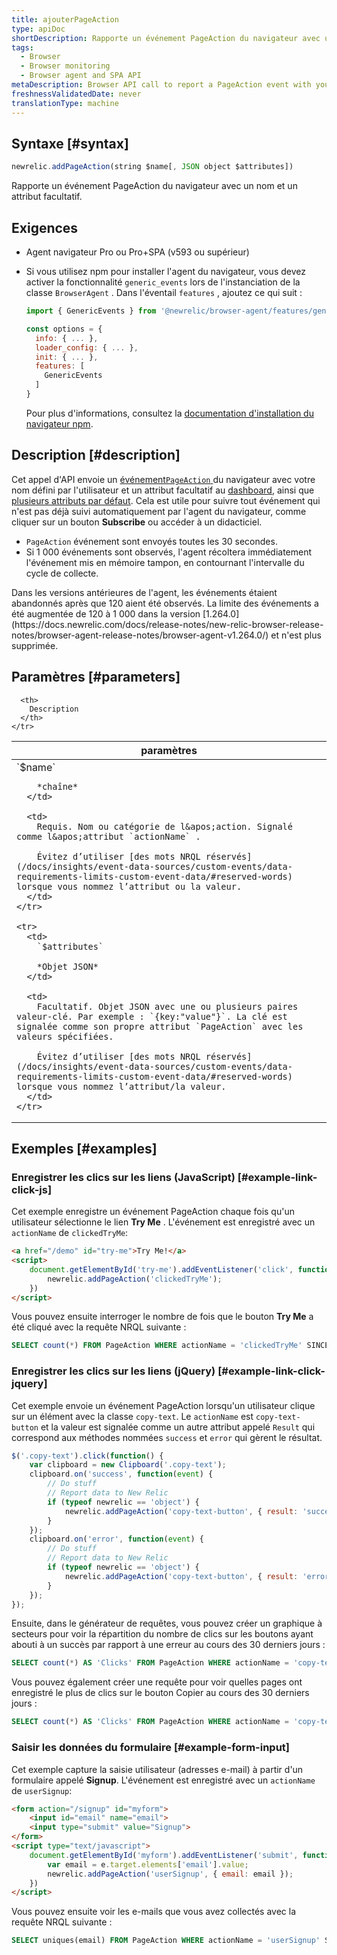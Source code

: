 ```yaml
---
title: ajouterPageAction
type: apiDoc
shortDescription: Rapporte un événement PageAction du navigateur avec un nom et un attribut facultatif.
tags:
  - Browser
  - Browser monitoring
  - Browser agent and SPA API
metaDescription: Browser API call to report a PageAction event with your user-defined name and attributes to New Relic Dashboards.
freshnessValidatedDate: never
translationType: machine
---
```


## Syntaxe [#syntax]

```js
newrelic.addPageAction(string $name[, JSON object $attributes])
```

Rapporte un événement PageAction du navigateur avec un nom et un attribut facultatif.

## Exigences

* Agent navigateur Pro ou Pro+SPA (v593 ou supérieur)

* Si vous utilisez npm pour installer l&apos;agent du navigateur, vous devez activer la fonctionnalité `generic_events` lors de l&apos;instanciation de la classe `BrowserAgent` . Dans l&apos;éventail `features` , ajoutez ce qui suit :

  ```js
  import { GenericEvents } from '@newrelic/browser-agent/features/generic_events';

  const options = {
    info: { ... },
    loader_config: { ... },
    init: { ... },
    features: [
      GenericEvents
    ]
  }
  ```

  Pour plus d&apos;informations, consultez la [documentation d&apos;installation du navigateur npm](https://www.npmjs.com/package/@newrelic/browser-agent#new-relic-browser-agent).

## Description [#description]

Cet appel d&apos;API envoie un [événement`PageAction` ](/docs/insights/explore-data/custom-events/insert-browser-custom-events-attributes-insights-javascript-api)du navigateur avec votre nom défini par l&apos;utilisateur et un attribut facultatif au [dashboard](/docs/query-your-data/explore-query-data/dashboards/introduction-new-relic-one-dashboards), ainsi que [plusieurs attributs par défaut](/attribute-dictionary/?event=PageAction). Cela est utile pour suivre tout événement qui n&apos;est pas déjà suivi automatiquement par l&apos;agent du navigateur, comme cliquer sur un bouton <DNT>**Subscribe**</DNT> ou accéder à un didacticiel.

* `PageAction` événement sont envoyés toutes les 30 secondes.
* Si 1 000 événements sont observés, l&apos;agent récoltera immédiatement l&apos;événement mis en mémoire tampon, en contournant l&apos;intervalle du cycle de collecte.

<Callout variant="important">
  Dans les versions antérieures de l&apos;agent, les événements étaient abandonnés après que 120 aient été observés. La limite des événements a été augmentée de 120 à 1 000 dans la version [1.264.0](https://docs.newrelic.com/docs/release-notes/new-relic-browser-release-notes/browser-agent-release-notes/browser-agent-v1.264.0/) et n&apos;est plus supprimée.
</Callout>

## Paramètres [#parameters]

<table>
  <thead>
    <tr>
      <th width="25%">
        paramètres
      </th>

      <th>
        Description
      </th>
    </tr>
  </thead>

  <tbody>
    <tr>
      <td>
        `$name`

        *chaîne*
      </td>

      <td>
        Requis. Nom ou catégorie de l&apos;action. Signalé comme l&apos;attribut `actionName` .

        Évitez d’utiliser [des mots NRQL réservés](/docs/insights/event-data-sources/custom-events/data-requirements-limits-custom-event-data/#reserved-words) lorsque vous nommez l’attribut ou la valeur.
      </td>
    </tr>

    <tr>
      <td>
        `$attributes`

        *Objet JSON*
      </td>

      <td>
        Facultatif. Objet JSON avec une ou plusieurs paires valeur-clé. Par exemple : `{key:"value"}`. La clé est signalée comme son propre attribut `PageAction` avec les valeurs spécifiées.

        Évitez d’utiliser [des mots NRQL réservés](/docs/insights/event-data-sources/custom-events/data-requirements-limits-custom-event-data/#reserved-words) lorsque vous nommez l’attribut/la valeur.
      </td>
    </tr>
  </tbody>
</table>

## Exemples [#examples]

### Enregistrer les clics sur les liens (JavaScript) [#example-link-click-js]

Cet exemple enregistre un événement PageAction chaque fois qu&apos;un utilisateur sélectionne le lien <DNT>**Try Me**</DNT> . L&apos;événement est enregistré avec un `actionName` de `clickedTryMe`:

```html
<a href="/demo" id="try-me">Try Me!</a>
<script>
    document.getElementById('try-me').addEventListener('click', function(e) {
        newrelic.addPageAction('clickedTryMe');
    })
</script>
```

Vous pouvez ensuite interroger le nombre de fois que le bouton <DNT>**Try Me**</DNT> a été cliqué avec la requête NRQL suivante :

```sql
SELECT count(*) FROM PageAction WHERE actionName = 'clickedTryMe' SINCE 1 hour ago
```

### Enregistrer les clics sur les liens (jQuery) [#example-link-click-jquery]

Cet exemple envoie un événement PageAction lorsqu&apos;un utilisateur clique sur un élément avec la classe `copy-text`. Le `actionName` est `copy-text-button` et la valeur est signalée comme un autre attribut appelé `Result` qui correspond aux méthodes nommées `success` et `error` qui gèrent le résultat.

```js
$('.copy-text').click(function() {
    var clipboard = new Clipboard('.copy-text');
    clipboard.on('success', function(event) {
        // Do stuff
        // Report data to New Relic
        if (typeof newrelic == 'object') {
            newrelic.addPageAction('copy-text-button', { result: 'success' });
        }
    });
    clipboard.on('error', function(event) {
        // Do stuff
        // Report data to New Relic
        if (typeof newrelic == 'object') {
            newrelic.addPageAction('copy-text-button', { result: 'error' });
        }
    });
});
```

Ensuite, dans le générateur de requêtes, vous pouvez créer un graphique à secteurs pour voir la répartition du nombre de clics sur les boutons ayant abouti à un succès par rapport à une erreur au cours des 30 derniers jours :

```sql
SELECT count(*) AS 'Clicks' FROM PageAction WHERE actionName = 'copy-text-button' FACET result SINCE 30 days ago
```

Vous pouvez également créer une requête pour voir quelles pages ont enregistré le plus de clics sur le bouton Copier au cours des 30 derniers jours :

```sql
SELECT count(*) AS 'Clicks' FROM PageAction WHERE actionName = 'copy-text-button' FACET currentUrl SINCE 30 days ago
```

### Saisir les données du formulaire [#example-form-input]

Cet exemple capture la saisie utilisateur (adresses e-mail) à partir d&apos;un formulaire appelé <DNT>**Signup**</DNT>. L&apos;événement est enregistré avec un `actionName` de `userSignup`:

```html
<form action="/signup" id="myform">
    <input id="email" name="email">
    <input type="submit" value="Signup">
</form>
<script type="text/javascript">
    document.getElementById('myform').addEventListener('submit', function(e) {
        var email = e.target.elements['email'].value;
        newrelic.addPageAction('userSignup', { email: email });
    })
</script>
```

Vous pouvez ensuite voir les e-mails que vous avez collectés avec la requête NRQL suivante :

```sql
SELECT uniques(email) FROM PageAction WHERE actionName = 'userSignup' SINCE 1 hour ago
```